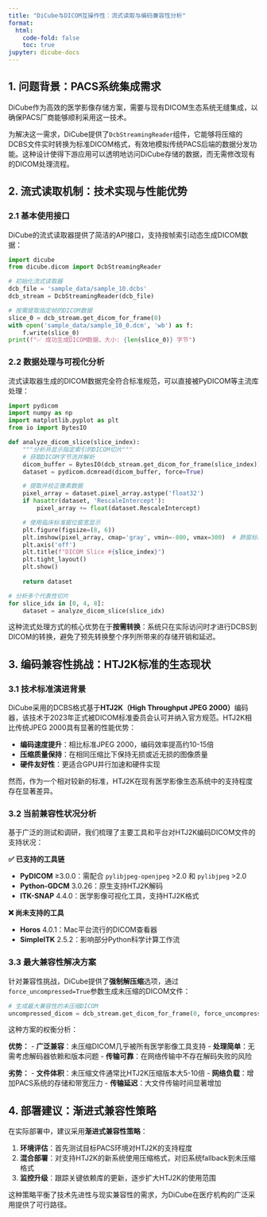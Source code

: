 ```yaml
---
title: "DiCube与DICOM互操作性：流式读取与编码兼容性分析"
format:
  html:
    code-fold: false
    toc: true
jupyter: dicube-docs
---
```


## 1. 问题背景：PACS系统集成需求

DiCube作为高效的医学影像存储方案，需要与现有DICOM生态系统无缝集成，以确保PACS厂商能够顺利采用这一技术。

为解决这一需求，DiCube提供了`DcbStreamingReader`组件，它能够将压缩的DCBS文件实时转换为标准DICOM格式，有效地模拟传统PACS后端的数据分发功能。这种设计使得下游应用可以透明地访问DiCube存储的数据，而无需修改现有的DICOM处理流程。

## 2. 流式读取机制：技术实现与性能优势

### 2.1 基本使用接口

DiCube的流式读取器提供了简洁的API接口，支持按帧索引动态生成DICOM数据：

```python
import dicube
from dicube.dicom import DcbStreamingReader

# 初始化流式读取器
dcb_file = 'sample_data/sample_10.dcbs'
dcb_stream = DcbStreamingReader(dcb_file)

# 按需提取指定帧的DICOM数据
slice_0 = dcb_stream.get_dicom_for_frame(0)
with open('sample_data/sample_10_0.dcm', 'wb') as f:
    f.write(slice_0)
print(f"✅ 成功生成DICOM数据，大小: {len(slice_0)} 字节")
```

### 2.2 数据处理与可视化分析

流式读取器生成的DICOM数据完全符合标准规范，可以直接被PyDICOM等主流库处理：

```python
import pydicom
import numpy as np
import matplotlib.pyplot as plt
from io import BytesIO

def analyze_dicom_slice(slice_index):
    """分析并显示指定索引的DICOM切片"""
    # 获取DICOM字节流并解析
    dicom_buffer = BytesIO(dcb_stream.get_dicom_for_frame(slice_index))
    dataset = pydicom.dcmread(dicom_buffer, force=True)

    # 提取并校正像素数据
    pixel_array = dataset.pixel_array.astype('float32')
    if hasattr(dataset, 'RescaleIntercept'):
        pixel_array += float(dataset.RescaleIntercept)

    # 使用临床标准窗位窗宽显示
    plt.figure(figsize=(8, 6))
    plt.imshow(pixel_array, cmap='gray', vmin=-800, vmax=300)  # 肺窗标准参数
    plt.axis('off')
    plt.title(f"DICOM Slice #{slice_index}")
    plt.tight_layout()
    plt.show()
    
    return dataset

# 分析多个代表性切片
for slice_idx in [0, 4, 8]:
    dataset = analyze_dicom_slice(slice_idx)
```

这种流式处理方式的核心优势在于**按需转换**：系统只在实际访问时才进行DCBS到DICOM的转换，避免了预先转换整个序列所带来的存储开销和延迟。

## 3. 编码兼容性挑战：HTJ2K标准的生态现状

### 3.1 技术标准演进背景

DiCube采用的DCBS格式基于**HTJ2K（High Throughput JPEG 2000）**编码器，该技术于2023年正式被DICOM标准委员会认可并纳入官方规范。HTJ2K相比传统JPEG 2000具有显著的性能优势：

- **编码速度提升**：相比标准JPEG 2000，编码效率提高约10-15倍
- **压缩质量保持**：在相同压缩比下保持无损或近无损的图像质量
- **硬件友好性**：更适合GPU并行加速和硬件实现

然而，作为一个相对较新的标准，HTJ2K在现有医学影像生态系统中的支持程度存在显著差异。

### 3.2 当前兼容性状况分析

基于广泛的测试和调研，我们梳理了主要工具和平台对HTJ2K编码DICOM文件的支持状况：

**✅ 已支持的工具链**

- **PyDICOM** ≥3.0.0：需配合 `pylibjpeg-openjpeg` >2.0 和 `pylibjpeg` >2.0
- **Python-GDCM** 3.0.26：原生支持HTJ2K解码
- **ITK-SNAP** 4.4.0：医学影像可视化工具，支持HTJ2K格式

**❌ 尚未支持的工具**

- **Horos** 4.0.1：Mac平台流行的DICOM查看器
- **SimpleITK** 2.5.2：影响部分Python科学计算工作流


### 3.3 最大兼容性解决方案

针对兼容性挑战，DiCube提供了**强制解压缩**选项，通过`force_uncompressed=True`参数生成未压缩的DICOM文件：

```python
# 生成最大兼容性的未压缩DICOM
uncompressed_dicom = dcb_stream.get_dicom_for_frame(0, force_uncompressed=True)
```

这种方案的权衡分析：

**优势：**
- **广泛兼容**：未压缩DICOM几乎被所有医学影像工具支持
- **处理简单**：无需考虑解码器依赖和版本问题
- **传输可靠**：在网络传输中不存在解码失败的风险

**劣势：**
- **文件体积**：未压缩文件通常比HTJ2K压缩版本大5-10倍
- **网络负载**：增加PACS系统的存储和带宽压力
- **传输延迟**：大文件传输时间显著增加

## 4. 部署建议：渐进式兼容性策略

在实际部署中，建议采用**渐进式兼容性策略**：

1. **环境评估**：首先测试目标PACS环境对HTJ2K的支持程度
2. **混合部署**：对支持HTJ2K的新系统使用压缩格式，对旧系统fallback到未压缩格式
3. **监控升级**：跟踪关键依赖库的更新，逐步扩大HTJ2K的使用范围

这种策略平衡了技术先进性与现实兼容性的需求，为DiCube在医疗机构的广泛采用提供了可行路径。

